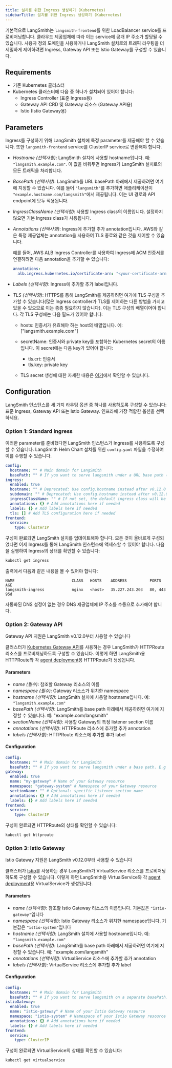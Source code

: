 ```yaml
---
title: 설치를 위한 Ingress 생성하기 (Kubernetes)
sidebarTitle: 설치를 위한 Ingress 생성하기 (Kubernetes)
---
```


기본적으로 LangSmith는 `langsmith-frontend`를 위한 LoadBalancer service를 프로비저닝합니다. 클라우드 제공업체에 따라 이는 service에 공개 IP 주소가 할당될 수 있습니다. 사용자 정의 도메인을 사용하거나 LangSmith 설치로의 트래픽 라우팅을 더 세밀하게 제어하려면 Ingress, Gateway API 또는 Istio Gateway를 구성할 수 있습니다.

## Requirements

* 기존 Kubernetes 클러스터
* Kubernetes 클러스터에 다음 중 하나가 설치되어 있어야 합니다:
  * Ingress Controller (표준 Ingress용)
  * Gateway API CRD 및 Gateway 리소스 (Gateway API용)
  * Istio (Istio Gateway용)

## Parameters

Ingress를 구성하기 위해 LangSmith 설치에 특정 parameter를 제공해야 할 수 있습니다. 또한 `langsmith-frontend` service를 ClusterIP service로 변환해야 합니다.

* *Hostname (선택사항)*: LangSmith 설치에 사용할 hostname입니다. 예: `"langsmith.example.com"`. 이 값을 비워두면 ingress가 LangSmith 설치로의 모든 트래픽을 처리합니다.

* *BasePath (선택사항)*: LangSmith를 URL basePath 아래에서 제공하려면 여기에 지정할 수 있습니다. 예를 들어 `"langsmith"`를 추가하면 애플리케이션이 `"example.hostname.com/langsmith"`에서 제공됩니다. 이는 UI 경로와 API endpoint에 모두 적용됩니다.

* *IngressClassName (선택사항)*: 사용할 Ingress class의 이름입니다. 설정하지 않으면 기본 Ingress class가 사용됩니다.

* *Annotations (선택사항)*: Ingress에 추가할 추가 annotation입니다. AWS와 같은 특정 제공업체는 annotation을 사용하여 TLS 종료와 같은 것을 제어할 수 있습니다.

  예를 들어, AWS ALB Ingress Controller를 사용하여 Ingress에 ACM 인증서를 연결하려면 다음 annotation을 추가할 수 있습니다:

  ```yaml
  annotations:
    alb.ingress.kubernetes.io/certificate-arn: "<your-certificate-arn>"
  ```

* *Labels (선택사항)*: Ingress에 추가할 추가 label입니다.

* *TLS (선택사항)*: HTTPS를 통해 LangSmith를 제공하려면 여기에 TLS 구성을 추가할 수 있습니다(많은 Ingress controller가 TLS를 제어하는 다른 방법을 가지고 있을 수 있으므로 이는 종종 필요하지 않습니다). 이는 TLS 구성의 배열이어야 합니다. 각 TLS 구성에는 다음 필드가 있어야 합니다:

  * hosts: 인증서가 유효해야 하는 host의 배열입니다. 예: \["langsmith.example.com"]

  * secretName: 인증서와 private key를 포함하는 Kubernetes secret의 이름입니다. 이 secret에는 다음 key가 있어야 합니다:

    * tls.crt: 인증서
    * tls.key: private key

  * TLS secret 생성에 대한 자세한 내용은 [여기](https://kubernetes.io/do/langsmith/observability-concepts/services-networking/ingress/#tls)에서 확인할 수 있습니다.

## Configuration

LangSmith 인스턴스를 세 가지 라우팅 옵션 중 하나를 사용하도록 구성할 수 있습니다: 표준 Ingress, Gateway API 또는 Istio Gateway. 인프라에 가장 적합한 옵션을 선택하세요.

### Option 1: Standard Ingress

이러한 parameter를 준비했다면 LangSmith 인스턴스가 Ingress를 사용하도록 구성할 수 있습니다. LangSmith Helm Chart 설치를 위한 `config.yaml` 파일을 수정하여 이를 수행할 수 있습니다.

```yaml
config:
  hostname: "" # Main domain for LangSmith
  basePath: "" # If you want to serve langsmith under a URL base path (e.g., /langsmith)
ingress:
  enabled: true
  hostname: "" # Deprecated: Use config.hostname instead after v0.12.0
  subdomain: "" # Deprecated: Use config.hostname instead after v0.12.0
  ingressClassName: "" # If not set, the default ingress class will be used
  annotations: {} # Add annotations here if needed
  labels: {} # Add labels here if needed
  tls: [] # Add TLS configuration here if needed
frontend:
  service:
    type: ClusterIP
```

구성이 완료되면 LangSmith 설치를 업데이트해야 합니다. 모든 것이 올바르게 구성되었다면 이제 Ingress를 통해 LangSmith 인스턴스에 액세스할 수 있어야 합니다. 다음을 실행하여 Ingress의 상태를 확인할 수 있습니다:

```bash
kubectl get ingress
```

출력에서 다음과 같은 내용을 볼 수 있어야 합니다:

```
NAME                         CLASS   HOSTS    ADDRESS          PORTS     AGE
langsmith-ingress            nginx   <host>   35.227.243.203   80, 443   95d
```

<Warning>
자동화된 DNS 설정이 없는 경우 DNS 제공업체에 IP 주소를 수동으로 추가해야 합니다.
</Warning>

### Option 2: Gateway API

<Note>
Gateway API 지원은 LangSmith v0.12.0부터 사용할 수 있습니다
</Note>

클러스터가 [Kubernetes Gateway API](https://gateway-api.sigs.k8s.io/)를 사용하는 경우 LangSmith가 HTTPRoute 리소스를 프로비저닝하도록 구성할 수 있습니다. 이렇게 하면 LangSmith용 HTTPRoute와 각 [agent deployment](/langsmith/deployments)용 HTTPRoute가 생성됩니다.

#### Parameters

* *name (필수)*: 참조할 Gateway 리소스의 이름
* *namespace (필수)*: Gateway 리소스가 위치한 namespace
* *hostname (선택사항)*: LangSmith 설치에 사용할 hostname입니다. 예: `"langsmith.example.com"`
* *basePath (선택사항)*: LangSmith를 base path 아래에서 제공하려면 여기에 지정할 수 있습니다. 예: "example.com/langsmith"
* *sectionName (선택사항)*: 사용할 Gateway의 특정 listener section 이름
* *annotations (선택사항)*: HTTPRoute 리소스에 추가할 추가 annotation
* *labels (선택사항)*: HTTPRoute 리소스에 추가할 추가 label

#### Configuration

```yaml
config:
  hostname: "" # Main domain for LangSmith
  basePath: "" # If you want to serve langsmith under a base path. E.g "example.com/langsmith"
gateway:
  enabled: true
  name: "my-gateway" # Name of your Gateway resource
  namespace: "gateway-system" # Namespace of your Gateway resource
  sectionName: "" # Optional: specific listener section name
  annotations: {} # Add annotations here if needed
  labels: {} # Add labels here if needed
frontend:
  service:
    type: ClusterIP
```

구성이 완료되면 HTTPRoute의 상태를 확인할 수 있습니다:

```bash
kubectl get httproute
```

### Option 3: Istio Gateway

<Note>
Istio Gateway 지원은 LangSmith v0.12.0부터 사용할 수 있습니다
</Note>

클러스터가 [Istio](https://istio.io/)를 사용하는 경우 LangSmith가 VirtualService 리소스를 프로비저닝하도록 구성할 수 있습니다. 이렇게 하면 LangSmith용 VirtualService와 각 [agent deployment](/langsmith/deployments)용 VirtualService가 생성됩니다.

#### Parameters

* *name (선택사항)*: 참조할 Istio Gateway 리소스의 이름입니다. 기본값은 `"istio-gateway"`입니다
* *namespace (선택사항)*: Istio Gateway 리소스가 위치한 namespace입니다. 기본값은 `"istio-system"`입니다
* *hostname (선택사항)*: LangSmith 설치에 사용할 hostname입니다. 예: `"langsmith.example.com"`
* *basePath (선택사항)*: LangSmith를 base path 아래에서 제공하려면 여기에 지정할 수 있습니다. 예: "example.com/langsmith"
* *annotations (선택사항)*: VirtualService 리소스에 추가할 추가 annotation
* *labels (선택사항)*: VirtualService 리소스에 추가할 추가 label

#### Configuration

```yaml
config:
  hostname: "" # Main domain for LangSmith
  basePath: "" # If you want to serve langsmith on a separate basePath. E.g "example.com/langsmith"
istioGateway:
  enabled: true
  name: "istio-gateway" # Name of your Istio Gateway resource
  namespace: "istio-system" # Namespace of your Istio Gateway resource
  annotations: {} # Add annotations here if needed
  labels: {} # Add labels here if needed
frontend:
  service:
    type: ClusterIP
```

구성이 완료되면 VirtualService의 상태를 확인할 수 있습니다:

```bash
kubectl get virtualservice
```